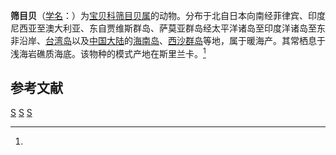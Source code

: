 {{Speciesbox
| taxon = Cribraria cribraria
| binomial_authority = ([[卡尔·林奈|Linnaeus]], 1758)<ref name='id10696'>{{cite web| url =http://www.bioinfo.cn/db05/BjdwSpecies.php?action=view&id=10696| title =筛目贝| work =《中国动物物种编目数据库》| publisher =中国科学院微生物研究所| author =中国科学院动物研究所| accessdate =2009-04-28| deadurl =yes| archiveurl =https://web.archive.org/web/20160305061309/http://www.bioinfo.cn/db05/BjdwSpecies.php?action=view&id=10696| archivedate =2016-03-05}}</ref>
}}

'''筛目贝'''（[[学名|学名]]：{{lang|la|''Cribraria cribraria''}}）为[[宝贝科|宝贝科]][[筛目贝属|筛目贝属]]的动物。分布于北自日本向南经菲律宾、印度尼西亚至澳大利亚、东自贾维斯群岛、萨莫亚群岛经太平洋诸岛至印度洋诸岛至东非沿岸、[[台湾岛|台湾岛]]以及[[中国大陆|中国大陆]]的[[海南岛|海南岛]]、[[西沙群岛|西沙群岛]]等地，属于暖海产。其常栖息于浅海岩礁质海底。该物种的模式产地在斯里兰卡。<ref name='id10696'/>

== 参考文献 ==
{{reflist}}

{{软体动物小作品}}

{{Taxonbar}}
[[Category:1758年描述的动物|S]]
[[Category:筛目贝属|S]]
[[Category:卡尔·林奈命名的生物分类|S]]
